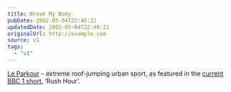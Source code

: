 ```yaml
---
title: Break My Body
pubDate: 2002-05-04T22:46:21
updatedDate: 2002-05-04T22:46:21
originalUrl: http://example.com
source: v1
tags:
  - "v1"
---
```


[Le Parkour][1] &#8211; extreme roof-jumping urban sport, as featured in the [current BBC 1 short][2], &#8216;Rush Hour&#8217;.

[1]: http://membres.lycos.fr/leparkoura/ "Le Parkour fan site (in French)"
[2]: http://news.bbc.co.uk/hi/english/entertainment/tv_and_radio/newsid_1939000/1939106.stm "BBC News article on Le Parkour and Rush Hour"
